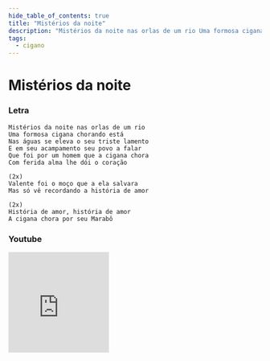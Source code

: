 ```yaml
---
hide_table_of_contents: true
title: "Mistérios da noite"
description: "Mistérios da noite nas orlas de um rio Uma formosa cigana chorando está Nas águas se eleva o seu triste lamento E em seu acampamento seu povo a falar Que foi por um homem que a cigana chora Com ferida alma lhe dói o coração Valente foi o moço que a ela salvara Mas só vê recordando a história de amor História de amor, história de amor A cigana chora por seu Marabô"
tags:
  - cigano
---
```


# Mistérios da noite

### Letra

```text
Mistérios da noite nas orlas de um rio
Uma formosa cigana chorando está
Nas águas se eleva o seu triste lamento
E em seu acampamento seu povo a falar
Que foi por um homem que a cigana chora
Com ferida alma lhe dói o coração

(2x)
Valente foi o moço que a ela salvara
Mas só vê recordando a história de amor

(2x)
História de amor, história de amor
A cigana chora por seu Marabô
```

### Youtube

<iframe
  width="200"
  height="200"
  src="https://www.youtube.com/embed/dTidLjvEgw0"
  title="YouTube video player"
  frameborder="0"
  allow="accelerometer; autoplay; clipboard-write; encrypted-media; gyroscope; picture-in-picture; web-share"
  referrerpolicy="strict-origin-when-cross-origin"
  allowfullscreen
></iframe>